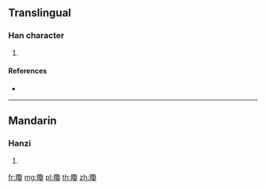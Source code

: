 {{character info/new}}
==Translingual==

===Han character===
{{Han char|rn=109|rad=目|as=15|sn=20|four=67047|canj=BUNBE}}

# {{defn|Han|sort=目15}}

====References====
* {{Han ref|kx=0820.190|dkj=23794|dj=1232.100|hdz=42519.240|uh=77CE|ud=30670|bh=F475|bd=62581}}

----

==Mandarin==

===Hanzi===
{{cmn-hanzi|pin=[[xuān]] ([[xuan1]])|wg=hsüan<sup>1</sup>}}

# {{defn|lang=cmn|sort=目15}}

[[fr:矎]]
[[mg:矎]]
[[pl:矎]]
[[th:矎]]
[[zh:矎]]